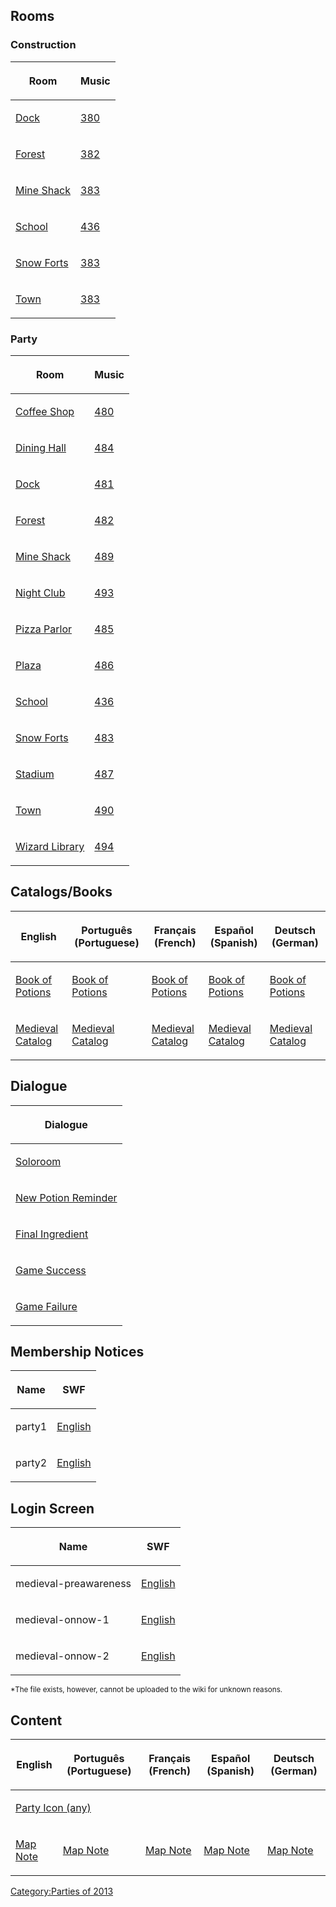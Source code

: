 

==Rooms==
===Construction===
{|class="wikitable" style="margin:auto;"
!Room!!Music
|-
|[[Media:RoomsDock-MedievalParty2013Construction.swf|Dock]]||[[Media:Music380.swf|380]]
|-
|[[Media:RoomsForest-MedievalParty2013Construction.swf|Forest]]||[[Media:Music382.swf|382]]
|-
|[[Media:RoomsShack-MedievalParty2013Construction.swf|Mine Shack]]||[[Media:Music383.swf|383]]
|-
|[[Media:RoomsSchool-MedievalParty2013Construction.swf|School]]||[[Media:Music436.swf|436]]
|-
|[[Media:RoomsForts-MedievalParty2013Construction.swf|Snow Forts]]||[[Media:Music383.swf|383]]
|-
|[[Media:RoomsTown-MedievalParty2013Construction.swf|Town]]||[[Media:Music383.swf|383]]
|}

===Party===
{|class="wikitable" style="margin:auto;"
!Room!!Music
|-
|[[Media:RoomsCoffee-MedievalParty2013.swf|Coffee Shop]]||[[Media:Music480.swf|480]]
|-
|[[Media:RoomsParty1-MedievalParty2013.swf|Dining Hall]]||[[Media:Music484.swf|484]]
|-
|[[Media:RoomsDock-MedievalParty2013.swf|Dock]]||[[Media:Music481.swf|481]]
|-
|[[Media:RoomsForest-MedievalParty2013.swf|Forest]]||[[Media:Music482.swf|482]]
|-
|[[Media:RoomsShack-MedievalParty2013.swf|Mine Shack]]||[[Media:Music489.swf|489]]
|-
|[[Media:RoomsDance-MedievalParty2013.swf|Night Club]]||[[Media:Music493.swf|493]]
|-
|[[Media:RoomsPizza-MedievalParty2013.swf|Pizza Parlor]]||[[Media:Music485.swf|485]]
|-
|[[Media:RoomsPlaza-MedievalParty2013.swf|Plaza]]||[[Media:Music486.swf|486]]
|-
|[[Media:RoomsSchool-MedievalParty2013.swf|School]]||[[Media:Music436.swf|436]]
|-
|[[Media:RoomsForts-MedievalParty2013.swf|Snow Forts]]||[[Media:Music483.swf|483]]
|-
|[[Media:RoomsRink-MedievalParty2013.swf|Stadium]]||[[Media:Music487.swf|487]]
|-
|[[Media:RoomsTown-MedievalParty2013.swf|Town]]||[[Media:Music490.swf|490]]
|-
|[[Media:RoomsParty2-MedievalParty2013.swf|Wizard Library]]||[[Media:Music494.swf|494]]
|}

==Catalogs/Books==
{|class="wikitable" style="margin:auto;"
!English!!Português (Portuguese)!!Français (French)!!Español (Spanish)!!Deutsch (German)
|-
|[[Media:ENClose upsQuest book-MedievalParty2013.swf|Book of Potions]]||[[Media:PTClose upsQuest book-MedievalParty2013.swf|Book of Potions]]||[[Media:FRClose upsQuest book-MedievalParty2013.swf|Book of Potions]]||[[Media:ESClose upsQuest book-MedievalParty2013.swf|Book of Potions]]||[[Media:DEClose upsQuest book-MedievalParty2013.swf|Book of Potions]]
|-
|[[Media:ENCataloguesParty-MedievalParty2013.swf|Medieval Catalog]]||[[Media:PTCataloguesParty-MedievalParty2013.swf|Medieval Catalog]]||[[Media:FRCataloguesParty-MedievalParty2013.swf|Medieval Catalog]]||[[Media:ESCataloguesParty-MedievalParty2013.swf|Medieval Catalog]]||[[Media:DECataloguesParty-MedievalParty2013.swf|Medieval Catalog]]
|}

==Dialogue==
{|class="wikitable" style="margin:auto;"
!Dialogue
|-
|[[Media:Close upsCharacter dialogue soloroom-MedievalParty2013.swf|Soloroom]]
|-
|[[Media:Close upsCharacter dialogue reminder-MedievalParty2013.swf|New Potion Reminder]]
|-
|[[Media:Close upsCharacter dialogue final ingredient-MedievalParty2013.swf|Final Ingredient]]
|-
|[[Media:Close upsCharacter dialogue game success-MedievalParty2013.swf|Game Success]]
|-
|[[Media:Close upsCharacter dialogue game fail-MedievalParty2013.swf|Game Failure]]
|}

==Membership Notices==
{|class="wikitable" style="margin:auto;"
!Name!!colspan=5|SWF
|-
|party1||[[Media:ENMembershipParty1-Medieval2013.swf|English]]||[[Media:PTMembershipParty1-Medieval2013.swf|Português]]||[[Media:FRMembershipParty1-Medieval2013.swf|Français]]||[[Media:ESMembershipParty1-Medieval2013.swf|Español]]||[[Media:DEMembershipParty1-Medieval2013.swf|Deutsch]]
|-
|party2||[[Media:ENMembershipParty2-Medieval2013.swf|English]]||[[Media:PTMembershipParty2-Medieval2013.swf|Português]]||[[Media:FRMembershipParty2-Medieval2013.swf|Français]]||[[Media:ESMembershipParty2-Medieval2013.swf|Español]]||[[Media:DEMembershipParty2-Medieval2013.swf|Deutsch]]
|}

==Login Screen==
{|class="wikitable" style="margin:auto;"
!Name!!colspan=5|SWF
|-
|medieval-preawareness||[[Media:LoginScreen-ENMedieval-preawareness.swf|English]]||[[Media:LoginScreen-PTMedieval-preawareness.swf|Português]]||[[Media:LoginScreen-FRMedieval-preawareness.swf|Français]]||[[Media:LoginScreen-ESMedieval-preawareness.swf|Español]]||[[Media:LoginScreen-DEMedieval-preawareness.swf|Deutsch]]
|-
|medieval-onnow-1||[[Media:LoginScreen-ENMedieval-onnow-1.swf|English]]||[[Media:LoginScreen-PTMedieval-onnow-1.swf|Português]]||[[Media:LoginScreen-FRMedieval-onnow-1.swf|Français]]||[[Media:LoginScreen-ESMedieval-onnow-1.swf|Español]]||[[Media:LoginScreen-DEMedieval-onnow-1.swf|Deutsch]]
|-
|medieval-onnow-2||[[Media:LoginScreen-ENMedieval-onnow-2.swf|English]]||<span class="plainlinks">[http://web.archive.org/web/20150518203655/http://www.clubpenguin.com/pt/swf/medieval-onnow-2?response_type=embed Português]</span>*||[[Media:LoginScreen-FRMedieval-onnow-2.swf|Français]]||[[Media:LoginScreen-ESMedieval-onnow-2.swf|Español]]||[[Media:LoginScreen-DEMedieval-onnow-2.swf|Deutsch]]
|}
<small>*The file exists, however, cannot be uploaded to the wiki for unknown reasons.</small>

==Content==
{|class="wikitable" style="margin:auto;"
!English!!Português (Portuguese)!!Français (French)!!Español (Spanish)!!Deutsch (German)
|-
| colspan="5" rowspan="1"|[[Media:ContentParty icon-MedievalParty2013.swf|Party Icon (any)]]
|-
|[[Media:ENClose upsParty map note-MedievalParty2013.swf|Map Note]]||[[Media:PTClose upsParty map note-MedievalParty2013.swf|Map Note]]||[[Media:FRClose upsParty map note-MedievalParty2013.swf|Map Note]]||[[Media:ESClose upsParty map note-MedievalParty2013.swf|Map Note]]||[[Media:DEClose upsParty map note-MedievalParty2013.swf|Map Note]]
|}


{{Parties}}
[[Category:Parties of 2013]]